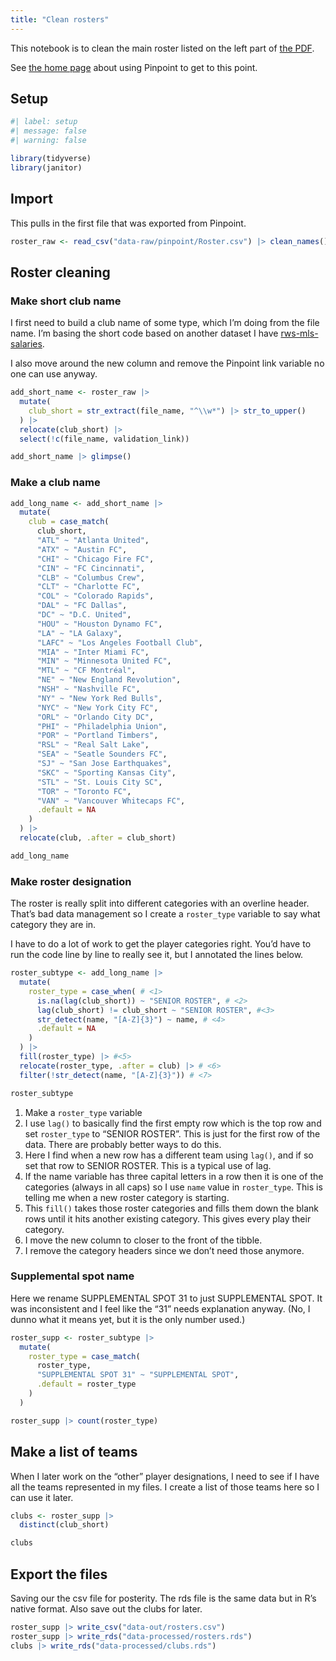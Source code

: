 ```yaml
---
title: "Clean rosters"
---
```


This notebook is to clean the main roster listed on the left part of [the PDF](data-raw/Club-Roster-Profiles-2024-01-01.pdf).

See [the home page](index.qmd) about using Pinpoint to get to this point.

## Setup

```r
#| label: setup
#| message: false
#| warning: false

library(tidyverse)
library(janitor)
```

## Import

This pulls in the first file that was exported from Pinpoint.

```r
roster_raw <- read_csv("data-raw/pinpoint/Roster.csv") |> clean_names()
```

## Roster cleaning

### Make short club name

I first need to build a club name of some type, which I'm doing from the file name. I'm basing the short code based on another dataset I have [rws-mls-salaries](https://github.com/utdata/rwd-mls-salaries).

I also move around the new column and remove the Pinpoint link variable no one can use anyway.

```r
add_short_name <- roster_raw |> 
  mutate(
    club_short = str_extract(file_name, "^\\w*") |> str_to_upper()
  ) |>
  relocate(club_short) |> 
  select(!c(file_name, validation_link))

add_short_name |> glimpse()
```

### Make a club name

```r
add_long_name <- add_short_name |> 
  mutate(
    club = case_match(
      club_short,
      "ATL" ~ "Atlanta United",
      "ATX" ~ "Austin FC",
      "CHI" ~ "Chicago Fire FC",
      "CIN" ~ "FC Cincinnati",
      "CLB" ~ "Columbus Crew",
      "CLT" ~ "Charlotte FC",
      "COL" ~ "Colorado Rapids",
      "DAL" ~ "FC Dallas",
      "DC" ~ "D.C. United",
      "HOU" ~ "Houston Dynamo FC",
      "LA" ~ "LA Galaxy",
      "LAFC" ~ "Los Angeles Football Club",
      "MIA" ~ "Inter Miami FC",
      "MIN" ~ "Minnesota United FC",
      "MTL" ~ "CF Montréal",
      "NE" ~ "New England Revolution",
      "NSH" ~ "Nashville FC",
      "NY" ~ "New York Red Bulls",
      "NYC" ~ "New York City FC",
      "ORL" ~ "Orlando City DC",
      "PHI" ~ "Philadelphia Union",
      "POR" ~ "Portland Timbers",
      "RSL" ~ "Real Salt Lake",
      "SEA" ~ "Seatle Sounders FC",
      "SJ" ~ "San Jose Earthquakes",
      "SKC" ~ "Sporting Kansas City",
      "STL" ~ "St. Louis City SC",
      "TOR" ~ "Toronto FC",
      "VAN" ~ "Vancouver Whitecaps FC",
      .default = NA
    )
  ) |> 
  relocate(club, .after = club_short)

add_long_name
```




### Make roster designation

The roster is really split into different categories with an overline header. That's bad data management so I create a `roster_type` variable to say what category they are in.

I have to do a lot of work to get the player categories right. You'd have to run the code line by line to really see it, but I annotated the lines below.

```r
roster_subtype <- add_long_name |> 
  mutate(
    roster_type = case_when( # <1>
      is.na(lag(club_short)) ~ "SENIOR ROSTER", # <2>
      lag(club_short) != club_short ~ "SENIOR ROSTER", #<3>
      str_detect(name, "[A-Z]{3}") ~ name, # <4>
      .default = NA
    )
  ) |>
  fill(roster_type) |> #<5>
  relocate(roster_type, .after = club) |> # <6>
  filter(!str_detect(name, "[A-Z]{3}")) # <7>

roster_subtype
```

1. Make a `roster_type` variable
1. I use `lag()` to basically find the first empty row which is the top row and set `roster_type` to "SENIOR ROSTER". This is just for the first row of the data. There are probably better ways to do this.
1. Here I find when a new row has a different team using `lag()`, and if so set that row to SENIOR ROSTER. This is a typical use of lag.
1. If the name variable has three capital letters in a row then it is one of the categories (always in all caps) so I use `name` value in `roster_type`. This is telling me when a new roster category is starting.
1. This `fill()` takes those roster categories and fills them down the blank rows until it hits another existing category. This gives every play their category.
1. I move the new column to closer to the front of the tibble.
1. I remove the category headers since we don't need those anymore.

### Supplemental spot name

Here we rename SUPPLEMENTAL SPOT 31 to just SUPPLEMENTAL SPOT. It was inconsistent and I feel like the "31" needs explanation anyway. (No, I dunno what it means yet, but it is the only number used.)

```r
roster_supp <- roster_subtype |> 
  mutate(
    roster_type = case_match(
      roster_type,
      "SUPPLEMENTAL SPOT 31" ~ "SUPPLEMENTAL SPOT",
      .default = roster_type
    )
  )

roster_supp |> count(roster_type)
```

## Make a list of teams

When I later work on the "other" player designations, I need to see if I have all the teams represented in my files. I create a list of those teams here so I can use it later.

```r
clubs <- roster_supp |> 
  distinct(club_short)

clubs
```

## Export the files

Saving our the csv file for posterity. The rds file is the same data but in R's native format. Also save out the clubs for later.

```r
roster_supp |> write_csv("data-out/rosters.csv")
roster_supp |> write_rds("data-processed/rosters.rds")
clubs |> write_rds("data-processed/clubs.rds")
```


